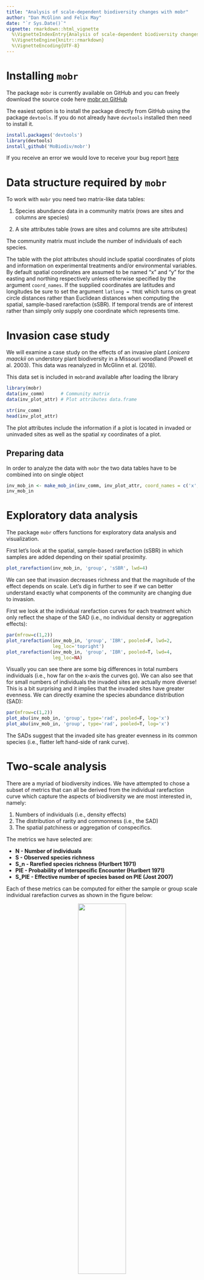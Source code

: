 ```yaml
---
title: "Analysis of scale-dependent biodiversity changes with mobr"
author: "Dan McGlinn and Felix May"
date: "`r Sys.Date()`"
vignette: rmarkdown::html_vignette
  %\VignetteIndexEntry{Analysis of scale-dependent biodiversity changes with mobr}
  %\VignetteEngine{knitr::rmarkdown}
  %\VignetteEncoding{UTF-8}
---
```

# Installing `mobr`

The package `mobr` is currently available on GitHub and you can freely download 
the source code here [mobr on GitHub](https://github.com/MoBiodiv/mobr)

The easiest option is to install the package directly from GitHub using the package `devtools`. If you do not already have `devtools` installed then need to install it.

```r
install.packages('devtools')
library(devtools)
install_github('MoBiodiv/mobr')
```

If you receive an error we would love to receive your bug report 
[here](https://github.com/MoBiodiv/mobr/issues)

# Data structure required by `mobr`

To work with `mobr` you need two matrix-like data tables:

1. Species abundance data in a community matrix (rows are sites and columns are species)

2. A site attributes table (rows are sites and columns are site attributes)

The community matrix must include the number of individuals of each species.

The table with the plot attributes should include spatial coordinates
of plots and information on experimental treatments and/or environmental variables.
By default spatial coordinates are assumed to be named "x" and "y" for the easting and
northing respectively unless otherwise specified by the argument `coord_names`. 
If the supplied coordinates are latitudes and longitudes be sure to set the 
argument `latlong = TRUE` which turns on great circle distances rather than 
Euclidean distances when computing the spatial, sample-based rarefaction (sSBR). 
If temporal trends are of interest rather than simply only supply one coordinate
which represents time. 

# Invasion case study

We will examine a case study on the effects of an
invasive plant _Lonicera maackii_ on understory plant biodiversity in a Missouri
woodland (Powell et al. 2003). This data was reanalyzed in McGlinn et al. (2018).

This data set is included in `mobr`and available after loading the library

```r
library(mobr)
data(inv_comm)      # Community matrix
data(inv_plot_attr) # Plot attributes data.frame
```

```r
str(inv_comm)
head(inv_plot_attr)
```

The plot attributes include the information if a plot is located in invaded or
uninvaded sites as well as the spatial xy coordinates of a plot.

## Preparing data

In order to analyze the data with `mobr` the two data tables have to be combined
into on single object

```r
inv_mob_in <- make_mob_in(inv_comm, inv_plot_attr, coord_names = c('x', 'y'))
inv_mob_in
```

# Exploratory data analysis

The package `mobr` offers functions for exploratory data analysis and visualization.

First let's look at the spatial, sample-based rarefaction (sSBR) in which samples are
added depending on their spatial proximity. 

```r
plot_rarefaction(inv_mob_in, 'group', 'sSBR', lwd=4)
```

We can see that invasion decreases richness and that the magnitude of the effect
depends on scale. Let's dig in further to see if we can better understand
exactly what components of the community are changing due to invasion.

First we look at the individual rarefaction curves for each treatment which
only reflect the shape of the SAD (i.e., no individual density or aggregation effects):

```r
par(mfrow=c(1,2))
plot_rarefaction(inv_mob_in, 'group', 'IBR', pooled=F, lwd=2,
                 leg_loc='topright')
plot_rarefaction(inv_mob_in, 'group', 'IBR', pooled=T, lwd=4,
                 leg_loc=NA)
```

Visually you can see there are some big differences in total numbers individuals
(i.e., how far on the x-axis the curves go). We can also see that for small 
numbers of individuals the invaded sites are actually more diverse! This is 
a bit surprising and it implies that the invaded sites have greater evenness. 
We can directly examine the species abundance distribution (SAD):

```r
par(mfrow=c(1,2))
plot_abu(inv_mob_in, 'group', type='rad', pooled=F, log='x')
plot_abu(inv_mob_in, 'group', type='rad', pooled=T, log='x')
```

The SADs suggest that the invaded site has greater evenness in its common
species (i.e., flatter left hand-side of rank curve).

# Two-scale analysis

There are a myriad of biodiversity indices. We have attempted to chose a subset
of metrics that can all be derived from the individual rarefaction curve which
capture the aspects of biodiversity we are most interested in, namely:

1. Numbers of individuals (i.e., density effects)
2. The distribution of rarity and commonness (i.e., the SAD)
3. The spatial patchiness or aggregation of conspecifics.

The metrics we have selected are:

* **N - Number of individuals**
* **S - Observed species richness**
* **S_n - Rarefied species richness (Hurlbert 1971)**
* **PIE - Probability of Interspecific Encounter (Hurlbert 1971)**
* **S_PIE - Effective number of species based on PIE (Jost 2007)**

Each of these metrics can be computed for either the sample or group scale individual rarefaction curves as shown in the figure below: 

<center>![](../vignettes/metrics.png){ width=50%}</center>

The ratio of a given biodiversity metric at the group and sample scales
(i.e., $\beta_S = S_{group} / S_{sample}$ can provide simple measures of
species turnover or \(\beta\)-diversity. Depending on which metric the 
\(\beta\)-diversity is derived from will determine what aspects of species
turnover it is most sensitive too (McGlinn et al. 2018, Chase et al. 2018).


```r
inv_stats <- get_mob_stats(inv_mob_in, group_var = "group", 
                           n_perm = 199)
```

```r
load('../vignettes/inv_stats.Rdata')
```

We can examine the `inv_stats` object 

```r
names(inv_stats)
```

There are also functions for plotting the indices at the sample and group levels.
First let's examine species richness:

```r
plot(inv_stats, 'S')
```

Invasion appears to decrease local sample diversity but not gamma diversity.
Somewhat surprisingly it appears to increase \(\beta\)diversity. 

One of the major effects we observed in the individual rarefaction curve was 
that the invaded sites appeared to have fewer individuals, let's examine the 
test of that:

```r
plot(inv_stats, 'N')
```

Clearly our intuition was correct there is a very strong negative effect of 
invasion on N. So it appears that the changes we observed in S may be due to 
the negative effect of invasion on N. Let's examine `S_n` to test this:

```r
plot(inv_stats, 'S_n')
```

```r
plot(inv_stats, 'S_PIE')
```

We can also plot `f_0` but for this dataset this metric
does not show strong patterns so we'll stop here for now. If you 
want to plot all the biodiversity metrics at once you can simply use:

```r
plot(inv_stats)
```

# Multi-scale analysis

The continuous scale analysis using `mobr` aims at disentangling the 
consequences of three biodiversity components on observed changes in species
richness

1. **Species abundance distribution (SAD)**
2. **Number of individuals (N)**
3. **Aggregation (clumping) of conspecific individuals**

To accomplish this we use three different rarefaction curves which each 
capture different aspects of community structure:

<center>![](../vignettes/rarefaction_curves.png){ width=50%}</center>

If we examine the difference between each of these curves in our two treatments
we can learn how the treatment influences richness via its effects on 
different components of community structure.

<center>![](../vignettes/deltaS_concept.png){ width=75%}</center>

We can carry out this analysis in `mobr` using the function `get_delta_stats`.
For the sake of speed we'll run the analysis with just 20 permutations but 
at least 200 are recommended for actual applications. 

```r
inv_deltaS = get_delta_stats(inv_mob_in, 'group', ref_level='uninvaded',
                             type='discrete', log_scale=TRUE, n_perm = 199)
```

```r
load('../vignettes/inv_deltaS.Rdata')
```

The best way to examine the contents of this object is to plot it. 
First let's examine the three rarefaction curves:

```r
plot(inv_deltaS, stat = 'b1', scale_by = 'indiv', display='S ~ effort')
```

Now let's consider the effect sizes as a function of scale

```r
plot(inv_deltaS, stat = 'b1', scale_by = 'indiv', display='stat ~ effort')
```


The grey polygons above represent the 95% quantile for the null models of
no treatment effect. 

# Herbaceous woodland plants response to fire

Meyers et al. (2015) collected data on woody plants in the Missouri Ozarks. They
collected 26 sites that had been recently burned and 26 sites that they considered unburned. We will reanalyze their data using the MoB framework. 

```r
# plant community in response to a prescribed fire treatment in a
# central US woodland
data(fire_comm)
data(fire_plot_attr)
fire_mob_in = make_mob_in(fire_comm, fire_plot_attr,
                          coord_names = c('x', 'y'))
```

Now that the data is loaded and we have created a `mob_in` object we can begin
visualizing the patterns in the dataset. It is always important to graph any 
dataset before attempting to analyze its patterns. We will start our exploration
with the sSBR.

```r
plot_rarefaction(fire_mob_in, 'group', 'IBR')
plot_rarefaction(fire_mob_in, 'group', 'sSBR')
```

The sSBR indicates that the unburned site has higher species richness across
all scales and it appears that the two sites differ in the rate of diversity 
accumulation at certain scales. Let's examine the species-abundance distributions
to see if they may have shifted and may be partially responsible for this 
observed shift in S.

```r
par(mfrow=c(1,2))
plot_abu(fire_mob_in, 'group', 'rad', leg_loc = 'topright',)
plot_abu(fire_mob_in, 'group', 'sad', leg_loc = NA)
```

Above we plot the SAD in two different ways. The plot on the left is the standard rank curve and the plot on the right is the cumulative curve which McGill (2011) advocates for using. The cumulative curve makes it particularly
clear that the shape (i.e., evenness) between the treatments is really similar, 
but in the rank curve it does appear that the burned site does some sites that 
are highly dominated by a single species. 

Let's use the two-scale analysis to continue this exploration of the data and to 
test some hypotheses regarding which components are driving this decrease in S
in the burned sites. 

```r
fire_stats = get_mob_stats(fire_mob_in, 'group')
```
```r
load('../vignettes/fire_stats.Rdata')
```

```r
plot(fire_stats)
```

It is clear that the fire decreased abundance of woody plants - that is likely
not a surprise. The question remains if this drove the decreases in *S* we
observed in the sSBR and which are obvious in the second set of panels on *S*.
It is worth noting that that the decrease in *S* is only significant at the
\(\alpha\)-scale, and that fire actually increases \(\beta\)-diversity. When we
examine the pattern of *S<sub>n</sub>* we see that the effect size is half of
what it was for *S* at the \(\alpha\)-scale. indicating that the decrease in *N*
is helping to decrease *S*. Also the significant increase in \(\beta_S\) is not
as strong in \(\beta_{Sn}\) which indicates: 1) that the burned sites have
higher turnover in part because they have fewer individuals, and 2) that there
is a detectable increase in intra-specific aggregation in the burned sites
because \(\beta_{Sn}\) is still higher in the burned site. *S*<sub>PIE</sub>
indicates that their is a shift towards higher evenness in the unburned sites
that is stronger at the \(\gamma\)-scale. So from the two-scale analysis we can
conclude that fire: 1) decreases *N* which decreases *S*, 2) increases
aggregation, and 3) decreases evenness.

Let's now look at the multi-scale analysis to examine the scale-dependence and
relative strength of these effects. Note here we set the argument \code{log_scale}
to \code{TRUE} because there is a large number of individuals and it is not
necessary to compute the differences beween the curves at all possible scales.

```r
fire_deltaS = get_delta_stats(fire_mob_in, 'group', ref_level = 'unburned',
                              type = 'discrete', log_scale = T, n_perm = 199,
                              overall_p = T)
```
```r
load('../vignettes/fire_deltaS.Rdata')
```

This time we'll examine the full suite of graphics for the multimetric analysis. 

```r
plot(fire_deltaS, stat = 'b1', scale_by = 'indiv')
```

These confirm our expectations based on the two-scale analysis. The IBR indicates
the increase in evenness in the unburned site particularly at coarse scales, the
nsSBR illustrates that the N-effect is fairly strong, and the sSBR shows that their
are some effects of aggregation. The delta effect curves can show this more clearly. 
These plots illustrate that: 
1. None of these individual effects are of a really large magnitude
((\(\Delta\)*S* is never more or less than 2 species). 
2. The *N*-effect is the largest driver of decreases in *S*. 
3. The increased aggregation in the burned sites is only really relevant at fine
spatial scales.
4. Although evenness is lower in the burned sites it is only outside of the
acceptance intervals at the finest spatial scales.

# Enrichment effect on aquatic experimental cattle tank communities

Here we reanalyze data from Chase (2010) in which freshwater aquatic communities of macroinvertebrates and juvenile amphibians in artificial pools (i.e., cattle tanks) were enriched with phosphorus or not. 

```r
data(tank_comm)
data(tank_plot_attr)
tank_mob_in = make_mob_in(tank_comm, tank_plot_attr,
                          coord_names = c('x', 'y'))
```

The data is loaded let's examine the sSBR. 

```r
plot_rarefaction(tank_mob_in, 'group', 'sSBR')
```

Clearly enrichment had a big effect on species richness as it is larger in the "high" productivity (i.e., enriched) community compared to the "low" community
at all scales. It is rare to see such a strong asymptote on a rarefaction curve but it does appear that no new species were being encountered in the low community.

```r
par(mfrow=c(1,2))
plot_abu(tank_mob_in, 'group', 'rad')
plot_abu(tank_mob_in, 'group', 'sad', leg_loc = NA)
```

The SAD plots indicate only a modest shift in the evenness component of the SAD
although clearly from the sSBR we know that the size of the species pool is larger
in the high community. 

```r
tank_stats = get_mob_stats(tank_mob_in, 'group')
```
```r
load('../vignettes/tank_stats.Rdata')
```

```r
plot(tank_stats)
```

The two-scale analysis indicates that enrichment does not affect *N* but that it
does increase *S* but only at the coarse scale. The higher productivity sites
had higher \(\beta_S\) indicating that species turnover was higher due to
enrichment. The analysis of *S*<sub>*n*</sub> indicated that this increase in
turnover was due in part to an increase in spatial aggregation in the enriched
tanks. *S*<sub>PIE</sub> indicated that the pattern of evenness particularly in
common species was not changed by enrichment (as we observed in the plots of the
SADs).

```r
tank_deltaS = get_delta_stats(tank_mob_in, 'group', ref_level = 'low',
                              inds = 10, log_scale = TRUE, type = 'discrete',
                              n_perm=199) 
```
```r
load('../vignettes/tank_deltaS.Rdata')
```
```r
plot(tank_deltaS, stat = 'b1')
```

The delta S plot indicates that enrichment increased intra-specific aggregation
which resulted in decreased S, did not influence S via N, and did increase the
size of the species pool which our framework identifies as an SAD effect. We know
from our other analyses that this was not due to large changes in evenness. 

This example is particularly interesting because: 1) there is absolutely no 
density effect, 2) the aggregation effects and SAD effects cancel each other 
out so strongly that a standard analysis of plot *S* indicates no change due to 
enrichment when obviously there are large changes to the community influencing 
richness. 

# References

Chase, J. M. (2010). Stochastic community assembly causes higher biodiversity in more productive environments. Science, 328: 1388-1391.

Chiu, C.-H., Wang, Y.-T., Walther, B.A. & Chao, A. (2014). An improved nonparametric lower bound of species richness via a modified good-turing frequency formula. Biometrics, 70, 671-682.

Gotelli, N.J. & Colwell, R.K. (2001). Quantifying biodiversity: procedures and pitfalls in the measurement and comparison of species richness. Ecology letters, 4, 379–391

Hurlbert, S.H. (1971). The Nonconcept of Species Diversity: A Critique and Alternative Parameters. Ecology, 52, 577–586

Jost, L. (2007). Partitioning Diversity into Independent Alpha and Beta Components. Ecology, 88, 2427-2439.

Myers, J. A., Chase, J. M., Crandall, R. M., & Jiménez, I. (2015). Disturbance alters beta‐diversity but not the relative importance of community assembly mechanisms. Journal of Ecology, 103(5), 1291-1299.

McGlinn, D.J. X. Xiao, F. May, S. Blowes, J. Chase, N. Gotelli, T. Knight, B. McGill, and O. Purschke. 2019. MoB (Measurement of Biodiversity): a method to separate the scale-dependent effects of species abundance distribution, density, and aggregation on diversity change. Methods in Ecology and Evolution. 10:258–269. https://doi.org/10.1111/2041-210X.13102

Powell, K.I., Chase, J.M. & Knight, T.M. (2013). Invasive Plants Have Scale-Dependent Effects on Diversity by Altering Species-Area Relationships. Science, 339, 316–318.
